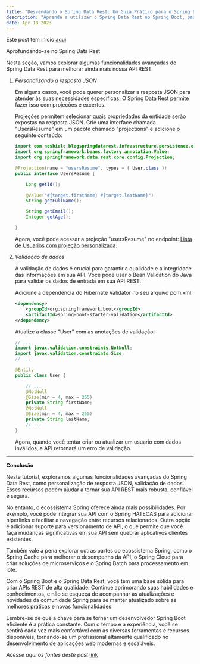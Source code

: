 ```yaml
---
title: "Desvendando o Spring Data Rest: Um Guia Prático para o Spring Boot - Parte 2"
description: "Aprenda a utilizar o Spring Data Rest no Spring Boot, passo a passo, para criar uma API REST simples e eficiente em minutos. Torne-se um mestre em desenvolvimento web com este guia completo!"
date: Apr 18 2023
---
```


Este post tem inicio [aqui](/posts/cod-17042023)

Aprofundando-se no Spring Data Rest

Nesta seção, vamos explorar algumas funcionalidades avançadas do Spring Data Rest para melhorar ainda mais nossa API REST.

1. _Personalizando a resposta JSON_

    Em alguns casos, você pode querer personalizar a resposta JSON para atender às suas necessidades específicas. O Spring Data Rest permite fazer isso com projeções e excertos.

    Projeções permitem selecionar quais propriedades da entidade serão expostas na resposta JSON. Crie uma interface chamada "UsersResume" em um pacote chamado "projections" e adicione o seguinte conteúdo:

    ```java
    import com.nosbielc.blogspringdatarest.infrastructure.persistence.entities.User;
    import org.springframework.beans.factory.annotation.Value;
    import org.springframework.data.rest.core.config.Projection;

    @Projection(name = "usersResume", types = { User.class })
    public interface UsersResume {

        Long getId();

        @Value("#{target.firstName} #{target.lastName}")
        String getFullName();

        String getEmail();
        Integer getAge();

    }
    ```

    Agora, você pode acessar a projeção "usersResume" no endpoint: [Lista de Usuarios com projeção personalizada](http://localhost:8080/api/v1/users?projection=usersResume).

2. _Validação de dados_

    A validação de dados é crucial para garantir a qualidade e a integridade das informações em sua API. Você pode usar o Bean Validation do Java para validar os dados de entrada em sua API REST.

    Adicione a dependência do Hibernate Validator no seu arquivo pom.xml:

    ```xml
   <dependency>
        <groupId>org.springframework.boot</groupId>
        <artifactId>spring-boot-starter-validation</artifactId>
    </dependency>
    ```

    Atualize a classe "User" com as anotações de validação:

    ```java
    // ...
    import javax.validation.constraints.NotNull;
    import javax.validation.constraints.Size;
    // ...

    @Entity
    public class User {

        // ...
        @NotNull
        @Size(min = 4, max = 255)
        private String firstName;
        @NotNull
        @Size(min = 4, max = 255)
        private String lastName;
        // ...
    }
   ```

    Agora, quando você tentar criar ou atualizar um usuario com dados inválidos, a API retornará um erro de validação.

---

**Conclusão**

Neste tutorial, exploramos algumas funcionalidades avançadas do Spring Data Rest, como personalização de resposta JSON, validação de dados. Esses recursos podem ajudar a tornar sua API REST mais robusta, confiável e segura.

No entanto, o ecossistema Spring oferece ainda mais possibilidades. Por exemplo, você pode integrar sua API com o Spring HATEOAS para adicionar hiperlinks e facilitar a navegação entre recursos relacionados. Outra opção é adicionar suporte para versionamento de API, o que permite que você faça mudanças significativas em sua API sem quebrar aplicativos clientes existentes.

Também vale a pena explorar outras partes do ecossistema Spring, como o Spring Cache para melhorar o desempenho da API, o Spring Cloud para criar soluções de microserviços e o Spring Batch para processamento em lote.

Com o Spring Boot e o Spring Data Rest, você tem uma base sólida para criar APIs REST de alta qualidade. Continue aprimorando suas habilidades e conhecimentos, e não se esqueça de acompanhar as atualizações e novidades da comunidade Spring para se manter atualizado sobre as melhores práticas e novas funcionalidades.

Lembre-se de que a chave para se tornar um desenvolvedor Spring Boot eficiente é a prática constante. Com o tempo e a experiência, você se sentirá cada vez mais confortável com as diversas ferramentas e recursos disponíveis, tornando-se um profissional altamente qualificado no desenvolvimento de aplicações web modernas e escaláveis.

_Acesse aqui os fontes deste post_ [link](https://github.com/Nosbielc/blog-spring-data-rest)